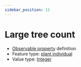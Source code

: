 ```yaml
---
sidebar_position: 11
---
```



# Large tree count

- [Observable property](/viewers/dawe-vocabs?uri=https://linked.data.gov.au/def/nrm/1fc43da5-004d-4258-bd33-8ffc9e2e8cba) definition
- Feature type: [plant individual](http://linked.data.gov.au/def/tern-cv/60d7edf8-98c6-43e9-841c-e176c334d270)
- Value type: [Integer](https://w3id.org/tern/ontologies/tern/Integer)

<Example
  protocolModule="condition"
  observableProperty="https://linked.data.gov.au/def/nrm/1fc43da5-004d-4258-bd33-8ffc9e2e8cba"
/>
